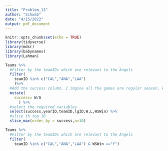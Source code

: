 ```yaml
---
title: "Problem_13"
author: "Schwab"
date: "4/15/2022"
output: pdf_document
---
```


```r
knitr::opts_chunk$set(echo = TRUE)
library(tidyverse)
library(mdsr)
library(babynames)
library(Lahman)

```

```r
Teams %>%
  #Filter by the teamIDs which are relevant to the Angels
  filter(
    teamID %in% c("CAL","ANA","LAA")
    )%>%
  #Add the success column, I imgine all the games are regular season, W=wins, G=games
  mutate(
    success= W/G
      ) %>%
  #select the required variables
  select(success,yearID,teamID,lgID,W,L,WSWin) %>%
  #slice th top 10
  slice_max(order_by = success,n=10)

Teams %>%
  #Filter by the teamIDs which are relevant to the Angels
  filter(
    teamID %in% c("CAL","ANA","LAA") & WSWin =="Y")

  

```